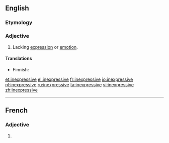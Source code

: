 ==English==

===Etymology===
{{prefix|in|expressive}}

===Adjective===
{{en-adj}}

# Lacking [[expression]] or [[emotion]].

====Translations====
{{trans-top|lacking expression}}
* Finnish: {{t-|fi|ilmeetön}}
{{trans-mid}}
{{trans-bottom}}

[[et:inexpressive]]
[[el:inexpressive]]
[[fr:inexpressive]]
[[io:inexpressive]]
[[pl:inexpressive]]
[[ru:inexpressive]]
[[ta:inexpressive]]
[[vi:inexpressive]]
[[zh:inexpressive]]

----
==French==

===Adjective===
{{fr-adj-form}} {{f}}

# {{form of|feminine|[[inexpressif]]|lang=fr}}
{{rfc-auto}}